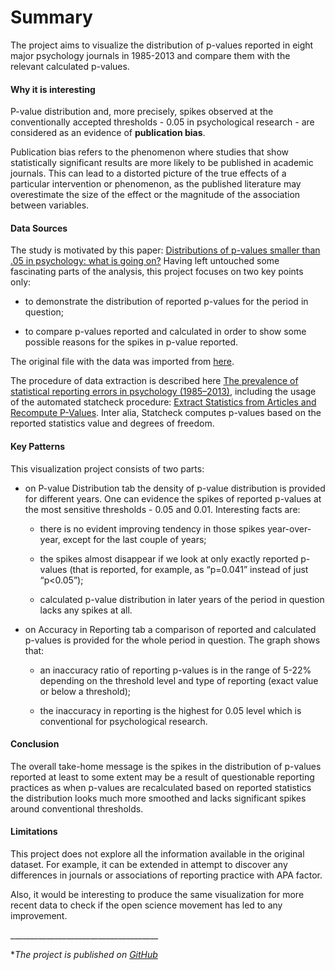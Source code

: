 # Summary

The project aims to visualize the distribution of p-values reported in eight major psychology journals in 1985-2013 and compare them with the relevant calculated p-values.

#### Why it is interesting

P-value distribution and, more precisely, spikes observed at the conventionally accepted thresholds - 0.05 in psychological research - are considered as an evidence of **publication bias**.

Publication bias refers to the phenomenon where studies that show statistically significant results are more likely to be published in academic journals. This can lead to a distorted picture of the true effects of a particular intervention or phenomenon, as the published literature may overestimate the size of the effect or the magnitude of the association between variables.

#### Data Sources

The study is motivated by this paper: [Distributions of p-values smaller than .05 in psychology: what is going on?](https://www.ncbi.nlm.nih.gov/pmc/articles/PMC4830257/) Having left untouched some fascinating parts of the analysis, this project focuses on two key points only:

-   to demonstrate the distribution of reported p-values for the period in question;

-   to compare p-values reported and calculated in order to show some possible reasons for the spikes in p-value reported.

The original file with the data was imported from [here](https://osf.io/gdr4q).

The procedure of data extraction is described here [The prevalence of statistical reporting errors in psychology (1985--2013)](https://www.ncbi.nlm.nih.gov/pmc/articles/PMC5101263/), including the usage of the automated statcheck procedure: [Extract Statistics from Articles and Recompute P-Values](https://CRAN.R-project.org/package=statcheck). Inter alia, Statcheck computes p-values based on the reported statistics value and degrees of freedom.

#### Key Patterns

This visualization project consists of two parts:

-   on P-value Distribution tab the density of p-value distribution is provided for different years. One can evidence the spikes of reported p-values at the most sensitive thresholds - 0.05 and 0.01. Interesting facts are:

    -   there is no evident improving tendency in those spikes year-over-year, except for the last couple of years;

    -   the spikes almost disappear if we look at only exactly reported p-values (that is reported, for example, as "p=0.041" instead of just "p\<0.05");

    -   calculated p-value distribution in later years of the period in question lacks any spikes at all.

-   on Accuracy in Reporting tab a comparison of reported and calculated p-values is provided for the whole period in question. The graph shows that:

    -   an inaccuracy ratio of reporting p-values is in the range of 5-22% depending on the threshold level and type of reporting (exact value or below a threshold);

    -   the inaccuracy in reporting is the highest for 0.05 level which is conventional for psychological research.

#### Conclusion

The overall take-home message is the spikes in the distribution of p-values reported at least to some extent may be a result of questionable reporting practices as when p-values are recalculated based on reported statistics the distribution looks much more smoothed and lacks significant spikes around conventional thresholds.

#### Limitations

This project does not explore all the information available in the original dataset. For example, it can be extended in attempt to discover any differences in journals or associations of reporting practice with APA factor.

Also, it would be interesting to produce the same visualization for more recent data to check if the open science movement has led to any improvement.

\_\_\_\_\_\_\_\_\_\_\_\_\_\_\_\_\_\_\_\_\_\_\_\_\_\_\_\_\_\_\_\_\_\_\_\_\_

\**The project is published on [GitHub](https://github.com/annskama/p_values)*
